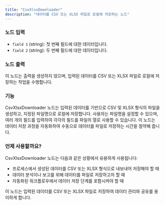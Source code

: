 ```yaml
---
title: "CsvXlsxDownloader"
description: "데이터를 CSV 또는 XLSX 파일로 로컬에 저장하는 노드"
---
```


### 노드 입력

- `field 1` (string): 첫 번째 필드에 대한 데이터입니다.
- `field 2` (string): 두 번째 필드에 대한 데이터입니다.

### 노드 출력

이 노드는 출력을 생성하지 않으며, 입력된 데이터를 CSV 또는 XLSX 파일로 로컬에 저장하는 작업을 수행합니다.

### 기능

CsvXlsxDownloader 노드는 입력된 데이터를 기반으로 CSV 및 XLSX 형식의 파일을 생성하고, 지정된 파일명으로 로컬에 저장합니다. 사용자는 파일명을 설정할 수 있으며, 여러 개의 필드를 입력하여 각각의 필드를 파일의 열로 사용할 수 있습니다. 이 노드는 데이터 저장 과정을 자동화하여 수동으로 데이터를 파일로 저장하는 시간을 절약해 줍니다.

### 언제 사용할까요?

CsvXlsxDownloader 노드는 다음과 같은 상황에서 유용하게 사용됩니다:

- 프로세스에서 생성된 데이터를 CSV 또는 XLSX 형식으로 내보내어 저장해야 할 때
- 데이터 분석이나 보고를 위해 데이터를 파일로 저장하고자 할 때
- 자동화된 워크플로우에서 데이터 저장 단계를 포함시켜야 할 때

<Info>
  이 노드는 입력된 데이터를 CSV 또는 XLSX 파일로 저장하여 데이터 관리와 공유를 용이하게 합니다.
</Info>